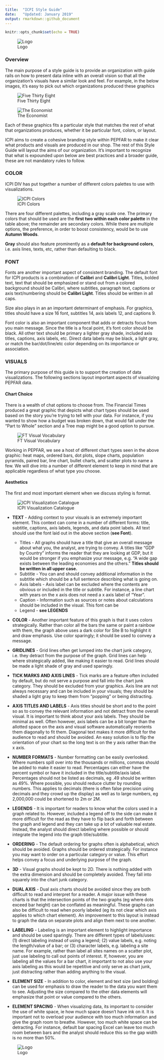 ```yaml
---
title:  "ICPI Style Guide"
date:   "Updated: January 2019"
output: rmarkdown::github_document
---
```


```r
knitr::opts_chunk$set(echo = TRUE)
```

![Logo](RefImages/logo.png)

### Overview

The main purpose of a style guide is to provide an organization with guide rails on how to present data inline with an overall vision so that all the organization's visuals have a similar look and feel. For example, in the below images, it's easy to pick out which organizations produced these graphics

![Five Thirty Eight](RefImages/fivethirtyeight.png)


![The Economist](RefImages/theeconomist.png)

Each of these graphics fits a particular style that matches the rest of what that organizations produces, whether it be particular font, colors, or layout.

ICPI aims to create a cohesive branding style within PEPFAR to make it clear what products and visuals are produced in our shop. The rest of this Style Guide will layout the aims of our organization. It's important to recognize that what is expounded upon below are best practices and a broader guide, these are not mandatory rules to follow.  

### COLOR

ICPI DIV has put together a number of different colors palettes to use with visualizations.

![ICPI Colors](RefImages/icpi_colors.png)

There are four different palettes, including a gray scale one. The primary colors that should be used are the **first two within each color palette** in the table above; the remainder are secondary colors. While there are multiple options, the preference, in order to boost consistency, would be to use **Autumn Woods**. 

**Gray** should also feature prominently as a **default for background colors**, i.e. axis lines, texts, etc, rather than defaulting to black.

### FONT

Fonts are another important aspect of consistent branding. The default font for ICPI products is a combination of **Calibri** and **Calibri Light**. Titles, bolded text, text that should be emphasized or stand out from a colored background should be Calibri, where subtitles, paragraph text, captions or axis text/numbering should be **Calibri Light**. Titles should be written in all caps.

Size also plays in an an important determinant of emphasis. For graphics, titles should have a size 16 font, subtitles 14, axis labels 12, and captions 9.

Font color is also an important component that adds or detracts focus from you main message. Since the title is a focal point, it's font color should be black. All other text should be primary a lighter gray shade, included axis titles, captions, axis labels, etc. Direct data labels may be black, a light gray, or match the bar/dot/line/etc color depending on its importance or association.

### VISUALS

The primary purpose of this guide is to support the creation of data visualizations. The following sections layout important aspects of visualizing PEPFAR data.

#### Chart Choice

There is a wealth of chat options to choose from. The Financial Times produced a great graphic that depicts what chart types should be used based on the story you're trying to tell with your data. For instance, if you wanted to show how a budget was broken down, that would fall under the "Part to Whole" section and a Tree map might be a good option to pursue. 

![FT Visual Vocabulary](RefImages/ft_visualvocabulary.png)

Working in PEPFAR, we see a host of different chart types seen in the above graphic: heat maps, ordered bars, dot plots, slope charts, population pyramids, paired bar, line chart, bullet charts, and scatter plots to name a few. We will dive into a number of different element to keep in mind that are applicable regardless of what type you choose.

#### Aesthetics

The first and most important element when we discuss styling is format. 

![ICPI Visualization Catalogue](RefImages/viz_catalogue.png)

- **TEXT** - Adding context to your visuals is an extremely important element. This context can come in a number of different forms: title, subtitle, captions, axis labels, legends, and data point labels. All text should use the font laid out in the above section (**see Font**).  
   - Titles - All graphs should have a title that give an overall message about what you, the analyst, are trying to convey. A titles like "GDP by Country" informs the reader that they are looking at GDP, but it would be stronger if you emphasize your message, e.g. "A wide gap exists between the leading economies and the others." **Titles should be written in all upper case.**
   - Subtitle - You can and should convey additional information in the subtitle which should be a full sentence describing what is going on. 
   - Axis labels - Axis label can be excluded where the contents are obvious or included in the title or subtitle. For instance, a line chart with years on the x axis does not need a x axis label of "Year".
   - Caption - Information such as sources or notes about calculations should be included in the visual. This font can be 
   - Legend - **see LEGENDS**

- **COLOR** - Another important feature of this graph is that it uses colors strategically. Rather than color all the bars the same or paint a rainbow with them, the graph above uses a dark color for Site B to highlight it and draw emphasis. Use color sparingly; it should be used to convey a message.

- **GRIDLINES** - Grid lines often get lumped into the chart junk category, i.e. they detract from the purpose of the graph. Grid lines can help where strategically added, like making it easier to read. Grid lines should be made a light shade of gray and used sparingly.

- **TICK MARKS AND AXIS LINES** - Tick marks are a feature often included by default, but do not serve a purpose and fall into the chart junk category. They should be excluded from your graphics. Axis line are not always necessary and can be included in your visuals; they should be shaded a light gray to keep them from "popping" or being distracting. 

- **AXIS TITLES AND LABELS** - Axis titles should be short and to the point so as to convey the relevant information and not detract from the overall visual. It is important to think about your axis labels. They should be minimal as well. Often however, axis labels can be a bit longer than the allotted space on the axis and visual software automatically reorients them diagonally to fit them. Diagonal text makes it more difficult for the audience to read and should be avoided. An easy solution is to flip the orientation of your chart so the long text is on the y axis rather than the x axis. 

- **NUMBER FORMATS** - Number formatting can be easily overlooked. Where numbers spill over into the thousands or millions, commas should be added to make it easier to read. Percentages can either have the percent symbol or have it included in the title/subtitle/axis label. Percentages should not be listed as decimals, eg .49 should be written as 49%. Where possible, you should reduce clutter by rounding numbers. This applies to decimals (there is often false precision using decimals and they crowd up the display) as well as to large numbers, eg 2,000,000 could be shortened to 2m or 2M.

- **LEGENDS** - It is important for readers to know what the colors used in a graph related to. However, included a legend off to the side can make it more difficult for the read as they have to flip back and forth between the graph and legend and they can take up a lot of valuable real estate. Instead, the analyst should direct labeling where possible or should integrate the legend into the graph title/subtitle.

- **ORDERING** - The default ordering for graphs often is alphabetical, which should be avoided. Graphs should be ordered strategically. For instance you may want to order on a particular category or value. This effort helps convey a focus and underlying purpose of the graph.

- **3D** - Visual graphs should be kept to 2D. There is nothing added with the extra dimension and should be completely avoided. They fall into squarely into the chart junk category.

- **DUAL AXIS** - Dual axis charts should be avoided since they are both difficult to read and interpret for a reader. A major issue with these charts is that the intersection points of the two graphs (eg where dots exceed bar height) can be conflated as meaningful. These graphs can also be difficult to read when poorly labeled (eg its not clear which axis applies to which chart element). An improvement to this layout is instead to graph the data on separate plots and align them next to one another. 

- **LABELING** - Labeling is an important element to highlight importance and should be used sparingly. There are different types of labels/uses: (1) direct labeling instead of using a legend; (2) value labels, e.g. noting the length/value of a bar; or (3) character labels, e.g. labeling a site name. For example, rather than label all sites names on a scatter plot, just use labeling to call out points of interest. If, however, you are labeling all the values for a bar chart, it important to not also use your axis labeling as this would be repetitive and only serve as chart junk, just distracting rather than adding anything to the visual.

- **ELEMENT SIZE** - In addition to color, element and text size (and bolding) can be used for emphasis to draw the reader to the data you want them to see. Adjusting the size compared to the other data elements will emphasize that point or value compared to the others.

- **ELEMENT SPACING** - When visualizing data, its important to consider the use of white space, ie how much space doesn't have ink on it. It is important not to overload your audience with too much information and give the graph room to breathe. However, too much white space can be detracting. For instance, default bar spacing Excel can leave too much room between bars and the analyst should reduce this so the gap width is no more than 50%.

![Logo](RefImages/logo.png)